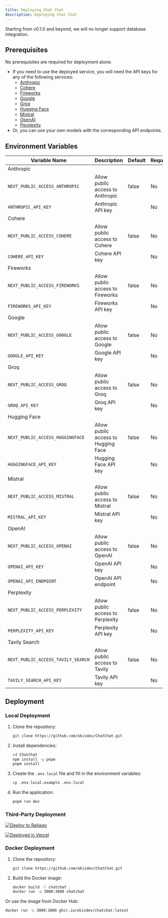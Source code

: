 ```yaml
---
title: Deploying Chat Chat
description: Deploying Chat Chat
---
```



<Callout type='warning'>

Starting from v0.1.0 and beyond, we will no longer support database integration.

</Callout>

## Prerequisites

<Callout type='info'>

No prerequisites are required for deployment alone.

</Callout>

- If you need to use the deployed service, you will need the API keys for any of the following services:
  - [Anthropic](https://anthropic.com)
  - [Cohere](https://cohere.ai)
  - [Fireworks](https://fireworks.ai)
  - [Google](https://ai.google.dev)
  - [Groq](https://groq.com)
  - [Hugging Face](https://huggingface.co)
  - [Mistral](https://mistral.com)
  - [OpenAI](https://openai.com)
  - [Perplexity](https://perplexity.com)
- Or, you can use your own models with the corresponding API endpoints.

## Environment Variables

| Variable Name                      | Description                         | Default | Required |
| ---------------------------------- | ----------------------------------- | ------- | -------- |
| Anthropic                          |                                     |         |          |
| `NEXT_PUBLIC_ACCESS_ANTHROPIC`     | Allow public access to Anthropic    | false   | No       |
| `ANTHROPIC_API_KEY`                | Anthropic API key                   |         | No       |
| Cohere                             |                                     |         |          |
| `NEXT_PUBLIC_ACCESS_COHERE`        | Allow public access to Cohere       | false   | No       |
| `COHERE_API_KEY`                   | Cohere API key                      |         | No       |
| Fireworks                          |                                     |         |          |
| `NEXT_PUBLIC_ACCESS_FIREWORKS`     | Allow public access to Fireworks    | false   | No       |
| `FIREWORKS_API_KEY`                | Fireworks API key                   |         | No       |
| Google                             |                                     |         |          |
| `NEXT_PUBLIC_ACCESS_GOOGLE`        | Allow public access to Google       | false   | No       |
| `GOOGLE_API_KEY`                   | Google API key                      |         | No       |
| Groq                               |                                     |         |          |
| `NEXT_PUBLIC_ACCESS_GROQ`          | Allow public access to Groq         | false   | No       |
| `GROQ_API_KEY`                     | Groq API key                        |         | No       |
| Hugging Face                       |                                     |         |          |
| `NEXT_PUBLIC_ACCESS_HUGGINGFACE`   | Allow public access to Hugging Face | false   | No       |
| `HUGGINGFACE_API_KEY`              | Hugging Face API key                |         | No       |
| Mistral                            |                                     |         |          |
| `NEXT_PUBLIC_ACCESS_MISTRAL`       | Allow public access to Mistral      | false   | No       |
| `MISTRAL_API_KEY`                  | Mistral API key                     |         | No       |
| OpenAI                             |                                     |         |          |
| `NEXT_PUBLIC_ACCESS_OPENAI`        | Allow public access to OpenAI       | false   | No       |
| `OPENAI_API_KEY`                   | OpenAI API key                      |         | No       |
| `OPENAI_API_ENDPOINT`              | OpenAI API endpoint                 |         | No       |
| Perplexity                         |                                     |         |          |
| `NEXT_PUBLIC_ACCESS_PERPLEXITY`    | Allow public access to Perplexity   | false   | No       |
| `PERPLEXITY_API_KEY`               | Perplexity API key                  |         | No       |
| Tavily Search                      |                                     |         |          |
| `NEXT_PUBLIC_ACCESS_TAVILY_SEARCH` | Allow public access to Tavily       | false   | No       |
| `TAVILY_SEARCH_API_KEY`            | Tavily API key                      |         | No       |

## Deployment

### Local Deployment

1. Clone the repository:

   ```bash
   git clone https://github.com/okisdev/ChatChat.git
   ```

2. Install dependencies:

   ```bash
   cd ChatChat
   npm install -g pnpm
   pnpm install
   ```

3. Create the `.env.local` file and fill in the environment variables:

   ```bash
   cp .env.local.example .env.local
   ```

4. Run the application:

   ```bash
   pnpm run dev
   ```

### Third-Party Deployment

[![Deploy to Railway](https://railway.app/button.svg)](https://railway.app/template/-WWW5r)

[![Deployed in Vercel](https://vercel.com/button)](https://vercel.com/import/project?template=https://github.com/okisdev/ChatChat)

### Docker Deployment

1. Clone the repository:

   ```bash
   git clone https://github.com/okisdev/ChatChat.git
   ```

2. Build the Docker image:

   ```bash
   docker build -t chatchat .
   docker run -p 3000:3000 chatchat
   ```

Or use the image from Docker Hub:

```bash
docker run -p 3000:3000 ghcr.io/okisdev/chatchat:latest
```
